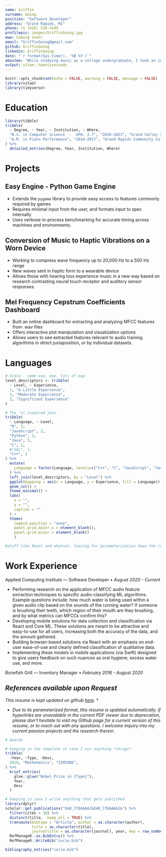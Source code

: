```yaml
---
name: Griffin
surname: Going
position: "Software Developer"
address: "Grand Rapids, MI"
phone: +1 (616) 516-4145
profilepic: images/GriffinGoing.jpg
www: Coming Soon!
email: "GriffinGoing@gmail.com"
github: GriffinGoing
linkedin: GriffinGoing
date: "`r format(Sys.time(), '%B %Y')`"
aboutme: "While studying music as a college undergraduate, I took an introductory computer programming course and was immeditaely captivated. A strong self starter, I dove in and began pursuing computer science as a full-time career. I love the ongoing challenge to learn that a career in CS demands, and I am eager to continue my journey. "
output: vitae::twentyseconds
---
```


```r
knitr::opts_chunk$set(echo = FALSE, warning = FALSE, message = FALSE)
library(vitae)
library(tidyverse)
```

# Education

```r
library(tibble)
tribble(
  ~ Degree, ~ Year, ~ Institution, ~ Where,
  "B.S. in Computer Science  -  GPA: 3.7", "2018-2021", "Grand Valley State University", "Allendale, Michigan",
  "A.M. in Piano Performance", "2014-2017", "Grand Rapids Community College", "Grand Rapids, Michigan"
) %>% 
  detailed_entries(Degree, Year, Institution, Where)
```

# Projects

## Easy Engine - Python Game Engine

 * Extends the `pygame` library to provide easy access to features commonly required by games
 * Requires minimal input from the user, and formats input to spec internally
 * Uses verbose in-process benchmarking for accurate timing across machines and environments.
 
## Conversion of Music to Haptic Vibrations on a Worn Device 
 * Working to compress wave frequency up to 20,000 Hz to a 500 Hz range 
 * New waves sent in haptic form to a wearable device 
 * Allows those with hearing loss experience music in a new way based on research contrasting neural touch receptor and auditory sensor responses.
 
## Mel Frequency Cepstrum Coefficients Dashboard
 * Built an online dashboard for extracting and analyzing MFCC features from .wav files
 * Offers interactive plot manipulation and visualization options
 * Allows users to see extracted features relevant to audio training algorithms in direct juxtaposition, or by individual datasets.


# Languages

```r
# Scale - some exp, exp, lots of exp 
level_descriptors <- tribble(
  ~ Level, ~ Experience,
  1, "A Little Experience",
  2, "Moderate Experience",
  3, "Significant Experience"
)

# The 'ol inspired join
tribble(
  ~ Language, ~ Level,
  "R", 3,
  "JavaScript", 2,
  "Python", 3,
  "Java", 3,
  "C", 2,
  #"SQL", 1,
  "C++", 1
) %>%
  mutate(
    Language = factor(Language, levels=c("C++", "C", "JavaScript", "Java", "Python", "R"))
  ) %>%
  left_join(level_descriptors, by = "Level") %>%
  ggplot(mapping = aes(x = Language, y = Experience, fill = Language)) +
  geom_col() +
  theme_minimal() +
  labs(
    x = "",
    y = "",
    caption = ""
  ) +
  theme(
    legend.position = "none",
    panel.grid.major.x = element_blank(),
    panel.grid.minor = element_blank()
    )
```

```R
#stuff like React and whatnot, leaving for parameterization down the road
```

# Work Experience

Applied Computing Institute — Software Developer • *August 2020 - Current*

 - Performing research on the application of MFCC audio feature extraction techniques to specific audio-classifying ML algorithms. Example questions include: how much water is being used within a given audio clip based on the sounds of the running water? If someone is brushing their teeth, which region of their mouth are they brushing, and by what metrics can MFCCs confirm this?
 - Developing mobile solutions for data collection and classification via React and Core ML. These solutions are meant to be attractive and easy-to-use for all users, increasing both the accuracy of the data, and the amount gathered.
 - Building browser-based solutions via React with an emphasis on end-user ease-of-use and clearly defined classification of qualitative data.
 - Implementing these models in mobile applications (via Swift) designed to give users feedback on such nuances as oral hygiene, excess water use, and more. 

Bonefish Grill — Inventory Manager • *February 2016 - August 2020*

## *References available upon Request*

*This resume is kept updated on github [here](https://raw.githubusercontent.com/GriffinGoing/Griffin-Going-Resume/master/GriffinGoingResume.pdf).* *

* *Due to its parameterized format, this resume is updated automatically. If hyperlinks are unavailable in the current PDF viewer due to deprecation, please don't hesitate to visit my Github page for a current version of this resume, or to reach out with any questions. I welcome inquiry into my current passion projects and the research therein.*


```r
# Awards

# keeping in the template in case I win anything *shrugs*
tribble(
  ~Year, ~Type, ~Desc,
  2019, "Mathematics", "SIMIODE",
) %>% 
  brief_entries(
    glue::glue("Nobel Prize in {Type}"),
    Year, 
    Desc
  )
```


```r
# keeping in case I write anything that gets published
library(dplyr)
scholar::get_publications("EmD_lTEAAAAJ&EmD_lTEAAAAJ&") %>% 
  filter(cites > 30) %>% 
  distinct(title, .keep_all = TRUE) %>%
  transmute(bibtype = "Article", author = as.character(author),
            title = as.character(title),
            journaltitle = as.character(journal), year, key = row_number()) %>% 
  RefManageR::as.BibEntry() %>% 
  RefManageR::WriteBib("curie.bib")

bibliography_entries("curie.bib")
```


